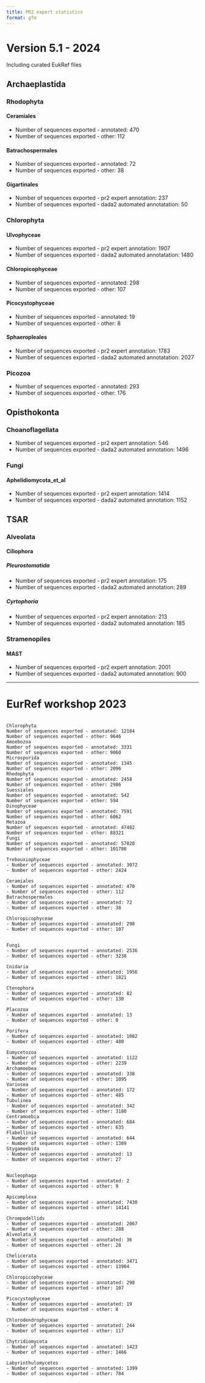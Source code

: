 ```yaml
---
title: PR2 export statistics
format: gfm
---
```



# Version 5.1 - 2024

Including curated EukRef files

## Archaeplastida

### Rhodophyta
#### Ceramiales 
- Number of sequences exported - annotated: 470
- Number of sequences exported - other: 112

#### Batrachospermales 
- Number of sequences exported - annotated: 72
- Number of sequences exported - other: 38

#### Gigartinales 
- Number of sequences exported - pr2 expert annotation: 237 
- Number of sequences exported - dada2 automated annotatation: 50 

### Chlorophyta
#### Ulvophyceae
- Number of sequences exported - pr2 expert annotation: 1907 
- Number of sequences exported - dada2 automated annotatation: 1480

#### Chloropicophyceae 
- Number of sequences exported - annotated: 298
- Number of sequences exported - other: 107

#### Picocystophyceae 
- Number of sequences exported - annotated: 19
- Number of sequences exported - other: 8

#### Sphaeropleales 
- Number of sequences exported - pr2 expert annotation: 1783 
- Number of sequences exported - dada2 automated annotatation: 2027 

### Picozoa
- Number of sequences exported - annotated: 293
- Number of sequences exported - other: 176


## Opisthokonta
###  Choanoflagellata 
- Number of sequences exported - pr2 expert annotation: 546 
- Number of sequences exported - dada2 automated annotation: 1496 

### Fungi
####  Aphelidiomycota_et_al 
- Number of sequences exported - pr2 expert annotation: 1414 
- Number of sequences exported - dada2 automated annotation: 1152

## TSAR
### Alveolata
#### Ciliophora
#####  Pleurostomatida 
- Number of sequences exported - pr2 expert annotation: 175 
- Number of sequences exported - dada2 automated annotation: 289 

#####  Cyrtophoria 
- Number of sequences exported - pr2 expert annotation: 213 
- Number of sequences exported - dada2 automated annotation: 185

### Stramenopiles
#### MAST
- Number of sequences exported - pr2 expert annotation: 2001 
- Number of sequences exported - dada2 automated annotation: 900 

---

# EurRef workshop 2023
```

Chlorophyta
Number of sequences exported - annotated: 12184
Number of sequences exported - other: 9646
Amoebozoa
Number of sequences exported - annotated: 3331
Number of sequences exported - other: 9060
Microsporida 
Number of sequences exported - annotated: 1345
Number of sequences exported - other: 2096
Rhodophyta
Number of sequences exported - annotated: 2458
Number of sequences exported - other: 2986
Suessiales
Number of sequences exported - annotated: 542
Number of sequences exported - other: 594
Dinophyceae
Number of sequences exported - annotated: 7591
Number of sequences exported - other: 6062
Metazoa
Number of sequences exported - annotated: 47482
Number of sequences exported - other: 88321
Fungi
Number of sequences exported - annotated: 57020
Number of sequences exported - other: 101780

Trebouxiophyceae 
- Number of sequences exported - annotated: 3072
- Number of sequences exported - other: 2424

Ceramiales 
- Number of sequences exported - annotated: 470
- Number of sequences exported - other: 112
Batrachospermales 
- Number of sequences exported - annotated: 72
- Number of sequences exported - other: 38

Chloropicophyceae 
- Number of sequences exported - annotated: 298
- Number of sequences exported - other: 107


Fungi 
- Number of sequences exported - annotated: 2536
- Number of sequences exported - other: 3238

Cnidaria 
- Number of sequences exported - annotated: 1956
- Number of sequences exported - other: 1821

Ctenophora 
- Number of sequences exported - annotated: 82
- Number of sequences exported - other: 130

Placozoa 
- Number of sequences exported - annotated: 13
- Number of sequences exported - other: 0

Porifera 
- Number of sequences exported - annotated: 1082
- Number of sequences exported - other: 480

Eumycetozoa 
- Number of sequences exported - annotated: 1122
- Number of sequences exported - other: 2239
Archamoebea 
- Number of sequences exported - annotated: 338
- Number of sequences exported - other: 1095
Variosea 
- Number of sequences exported - annotated: 172
- Number of sequences exported - other: 485
Tubulinea 
- Number of sequences exported - annotated: 342
- Number of sequences exported - other: 3180
Centramoebia 
- Number of sequences exported - annotated: 684
- Number of sequences exported - other: 635
Flabellinia 
- Number of sequences exported - annotated: 644
- Number of sequences exported - other: 1389
Stygamoebida 
- Number of sequences exported - annotated: 13
- Number of sequences exported - other: 27


Nucleophaga 
- Number of sequences exported - annotated: 2
- Number of sequences exported - other: 9

Apicomplexa 
- Number of sequences exported - annotated: 7430
- Number of sequences exported - other: 14141

Chrompodellids 
- Number of sequences exported - annotated: 2067
- Number of sequences exported - other: 288
Alveolata_X 
- Number of sequences exported - annotated: 36
- Number of sequences exported - other: 28

Chelicerata 
- Number of sequences exported - annotated: 3471
- Number of sequences exported - other: 13904

Chloropicophyceae 
- Number of sequences exported - annotated: 298
- Number of sequences exported - other: 107

Picocystophyceae 
- Number of sequences exported - annotated: 19
- Number of sequences exported - other: 8

Chlorodendrophyceae 
- Number of sequences exported - annotated: 244
- Number of sequences exported - other: 117

Chytridiomycota 
- Number of sequences exported - annotated: 1423
- Number of sequences exported - other: 1466

Labyrinthulomycetes 
- Number of sequences exported - annotated: 1399
- Number of sequences exported - other: 784

```

